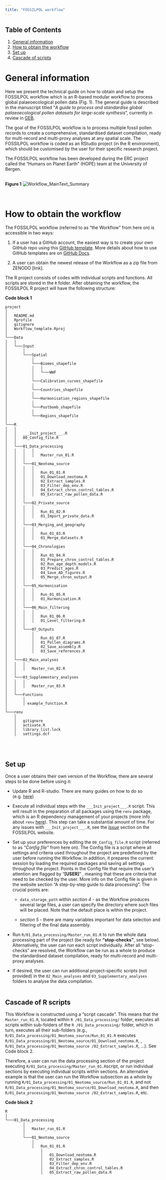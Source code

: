 ```yaml
---
title: "FOSSILPOL workflow"
---
```


## Table of Contents

1. [General information](#general)
2. [How to obtain the workflow](#get)
3. [Set up](#setup)
4. [Cascade of scripts](#cascade)

# General information <a name = "general"></a>

Here we present the technical guide on how to obtain and setup the FOSSILPOL workflow which is an R-based modular workflow to process global palaeoecological pollen data (Fig. 1). The general guide is described in the manuscript titled "*A guide to process and standardise global palaeoecological pollen datasets for large-scale synthesis*”, currently in review in [GEB](https://onlinelibrary.wiley.com/journal/14668238).

The goal of the FOSSILPOL workflow is to process multiple fossil pollen records to create a comprehensive, standardised dataset compilation, ready for multi-record and multi-proxy analyses at any spatial scale. The FOSSILPOL workflow is coded as an RStudio project (in the R environment), which should be customised by the user for their specific research project.

The FOSSILPOL workflow has been developed during the ERC project called the “Humans on Planet Earth” (HOPE) team at the University of Bergen.
<br></br>

**Figure 1**
![Workflow_MainText_Summary](figures/Workflow_MainText_Summary.drawio.png)

<br>

# How to obtain the workflow <a name = "get"></a>
The FOSSILPOL workflow (referred to as “the Workflow” from here on) is accessible in two ways:
  
  1.	If a user has a GitHub account, the easiest way is to create your own GitHub repo using this [GitHub template](https://github.com/HOPE-UIB-BIO/FOSSILPOL-workflow). More details about how to use GitHub templates are on [GitHub Docs](https://docs.github.com/en/repositories/creating-and-managing-repositories/creating-a-repository-from-a-template).
  
  2.	A user can obtain the newest release of the Workflow as a zip file from ZENODO [link].

The R project consists of codes with individual scripts and functions. All scripts are stored in the `R` folder. After obtaining the workflow, the FOSSILPOL R project will have the following structure:

**Code block 1**
```
project
│
│   README.md
│   Rprofile
│   gitignore  
│   Workflow_template.Rproj
│
└───Data
│   │
│   └───Input
│       │
│       └───Spatial
│           │
│           └───Biomes_shapefile   
│           │   │
│           │   └───WWF
│           │
│           └───Calibration_curves_shapefile   
│           │
│           └───Countries_shapefile
│           │  
│           └───Harmonisation_regions_shapefile
│           │
│           └───Postbomb_shapefile
│           │
│           └───Regions_shapefile
│
└───R
│   │
│   │   ___Init_project___.R
│   │   00_Config_file.R
│   │
│   └───01_Data_processing
│   │   │   │
│   │   │   │   Master_run_01.R
│   │   │
│   │   └───01_Neotoma_source
│   │   │   │
│   │   │   │   Run_01_01.R
│   │   │   │   01_Download_neotoma.R
│   │   │   │   02_Extract_samples.R
│   │   │   │   03_Filter_dep_env.R
│   │   │   │   04_Extract_chron_control_tables.R
│   │   │   │   05_Extract_raw_pollen_data.R
│   │   │   
│   │   └───02_Private_source
│   │   │   │
│   │   │   │   Run_01_02.R
│   │   │   │   01_Import_private_data.R
│   │   │
│   │   └───03_Merging_and_geography
│   │   │   │
│   │   │   │   Run_01_03.R
│   │   │   │   01_Merge_datasets.R
│   │   │
│   │   └───04_Chronologies
│   │   │   │
│   │   │   │   Run_01_04.R
│   │   │   │   01_Prepare_chron_control_tables.R
│   │   │   │   02_Run_age_depth_models.R
│   │   │   │   03_Predict_ages.R
│   │   │   │   04_Save_AD_figures.R
│   │   │   │   05_Merge_chron_output.R
│   │   │
│   │   └───05_Harmonisation
│   │   │   │
│   │   │   │   Run_01_05.R
│   │   │   │   01_Harmonisation.R
│   │   │
│   │   └───06_Main_filtering
│   │   │   │
│   │   │   │   Run_01_06.R
│   │   │   │   01_Level_filtering.R
│   │   │
│   │   └───07_Outputs
│   │       │
│   │       │   Run_01_07.R
│   │       │   01_Pollen_diagrams.R
│   │       │   02_Save_assembly.R
│   │       │   03_Save_references.R
│   │
│   └───02_Main_analyses
│   │   │
│   │   │   Master_run_02.R
│   │
│   └───03_Supplementary_analyses
│   │   │
│   │   │   Master_run_03.R
│   │
│   └───Functions
│       │
│       │ example_function.R
│
└───renv
    │
    │   gitignore
    │   activate.R
    │   library_list.lock
    │   settings.dcf
```
<br></br>

## Set up <a name = "setup"></a>

Once a user obtains their own version of the Workflow, there are several steps to be done before using it:
 
* Update R and R-studio. There are many guides on how to do so (e.g. [here](https://jennhuck.github.io/workshops/install_update_R.html))
 
* Execute all individual steps with the `___Init_project___.R` script. This will result in the preparation of all packages using the `renv` package, which is an R dependency management of your projects (more info about `renv` [here](https://rstudio.github.io/renv/articles/renv.html)). This step can take a substantial amount of time. For any issues with `___Init_project___.R`, see the *[Issue](contributing.html#issues)* section on the FOSSILPOL website.
 
* Set up your preferences by editing the `00_Config_file.R` script (referred to as *“Config file”* from here on). The Config file is a script where all settings and criteria used throughout the project are predefined by the user before running the Workflow. In addition, it prepares the current session by loading the required packages and saving all settings throughout the project. Points in the Config file that require the user's attention are flagged by “**[USER]**” , meaning that these are criteria that need to be checked by the user. More info on the Config file is given in the website section “A step-by-step guide to data processing”. The crucial points are:
    
  + `data_storage_path` within *section 4* - as the Workflow produces several large files, a user can specify the directory where such files will be placed. Note that the default place is within the project.
    
  + *section 5* - there are many variables important for data selection and filtering of the final data assembly.

*	Run `R/01_Data_processing/Master_run_01.R` to run the whole data processing part of the project (be ready for **"stop-checks”**, see below). Alternatively, the user can run each script individually. After all “stop-checks” are resolved, the Workflow can be run as a whole to produce the standardised dataset compilation, ready for multi-record and multi-proxy analyses.

*	If desired, the user can run additional project-specific scripts (not provided) in the `02_Main_analyses` and `03_Supplementary_analyses` folders to analyse the data compilation.
<br></br>

## Cascade of R scripts <a name = "cascade"></a>

This Workflow is constructed using a “script cascade”. This means that the `Master_run_01.R`, located within `R /01_Data_processing/` folder, executes all scripts within sub-folders of the `R /01_Data_processing/`  folder, which in turn, executes all their sub-folders (e.g., `R/01_Data_processing/01_Neotoma_source/Run_01_01.R` executes `R/01_Data_processing/01_Neotoma_source/01_Download_neotoma.R`,  ,  `R/01_Data_processing/01_Neotoma_source /02_Extract_samples.R`, …). See Code block 2.

Therefore, a user can run the data processing section of the project executing `R/01_Data_processing/Master_run_01.R`script, or run individual sections by executing individual scripts within sections. An alternative example is that the user can run the Workflow subsection as a whole by running `R/01_Data_processing/01_Neotoma_source/Run_01_01.R`, and not `R/01_Data_processing/01_Neotoma_source/01_Download_neotoma.R`,  and then `R/01_Data_processing/01_Neotoma_source /02_Extract_samples.R`, etc. 

**Code block 2**
```
R
│
└───01_Data_processing
        │
        │   Master_run_01.R
        │
        └───01_Neotoma_source
            │
            │   Run_01_01.R
                │
                │   01_Download_neotoma.R
                │   02_Extract_samples.R
                │   03_Filter_dep_env.R
                │   04_Extract_chron_control_tables.R
                │   05_Extract_raw_pollen_data.R

```
